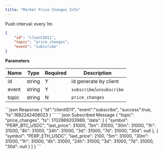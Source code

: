 ```yaml
---
title: "Market Price Changes Info"
---
```


Push interval: every 1m

```json
{
    "id": "clientID11",
    "topic": "price_changes",
    "event": "subscribe"
}
```

**Parameters**

| Name   | Type   | Required | Description               |
| ------ | ------ | -------- |---------------------------|
| id     | string | Y        | id generate by client     |
| event  | string | Y        | `subscribe`/`unsubscribe` |
| topic  | string | N        | `price_changes`           |

<RequestExample>
```json Response
{
   "id":"clientID11",
   "event":"subscribe",
   "success":true,
   "ts":1682242408023
}
```
</RequestExample>

<ResponseExample>
```json Subscribed Message
{
  "topic": "price_changes",
  "ts": 1702989203989,
  "data": [
    {
      "symbol": "PERP_BTC_USDC",
      "last_price": 31000,
      "5m": 31000,
      "30m": 31000,
      "1h": 31000,
      "4h": 31000,
      "24h": 31000,
      "3d": 31000,
      "7d": 31000,
      "30d": null
    },
    {
      "symbol": "PERP_ETH_USDC",
      "last_price": 2100,
      "5m": 31000,
      "30m": 31000,
      "1h": 31000,
      "4h": 31000,
      "24h": 31000,
      "3d": 31000,
      "7d": 31000,
      "30d": null
    }
  ]
}
```
</ResponseExample>